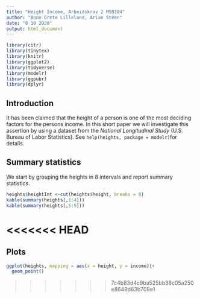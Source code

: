 ```yaml
---
title: "Height Income, Arbeidskrav 2 MSB104"
author: "Anne Grete Lilleland, Arian Steen"
date: "8 10 2020"
output: html_document
---
```


```r
library(citr)
library(tinytex)
library(knitr)
library(ggplot2)
library(tidyverse)
library(modelr)
library(ggpubr)
library(dplyr)
```

## Introduction

It has been claimed that the height of a person is one of the most deciding factors for the persons income. In this short paper we will investigate this assertion by using a dataset from the _National Longitudinal Study_ (U.S. Bureau of Labor Statistics). See `help(heights, package = modelr)`for details.

## Summary statistics

We start by grouping the heights in 8 intervals and report summary statistics.

```r
heights$heightInt <-cut(heights$height, breaks = 8)
kable(summary(heights[,1:4]))
kable(summary(heights[,5:9]))
```

<<<<<<< HEAD
=======
## Plots

```r
ggplot(heights, mapping = aes(x = height, y = income))+
  geom_point()
```

>>>>>>> 7c4b83d4c9ba525bb38c05a250e8648d63b708e1

